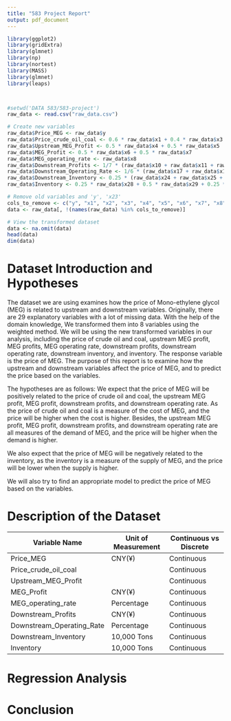 ```yaml
---
title: "583 Project Report"
output: pdf_document
---
```



```r
library(ggplot2)
library(gridExtra)
library(glmnet)
library(np)
library(nortest)
library(MASS)
library(glmnet)
library(leaps)



#setwd('DATA 583/583-project')
raw_data <- read.csv("raw_data.csv")

# Create new variables
raw_data$Price_MEG <- raw_data$y
raw_data$Price_crude_oil_coal <- 0.6 * raw_data$x1 + 0.4 * raw_data$x3
raw_data$Upstream_MEG_Profit <- 0.5 * raw_data$x4 + 0.5 * raw_data$x5
raw_data$MEG_Profit <- 0.5 * raw_data$x6 + 0.5 * raw_data$x7
raw_data$MEG_operating_rate <- raw_data$x8
raw_data$Downstream_Profits <- 1/7 * (raw_data$x10 + raw_data$x11 + raw_data$x12 + raw_data$x13 + raw_data$x14 + raw_data$x15 + raw_data$x16)
raw_data$Downstream_Operating_Rate <- 1/6 * (raw_data$x17 + raw_data$x18 + raw_data$x19 + raw_data$x20 + raw_data$x21 + raw_data$x22)/100
raw_data$Downstream_Inventory <- 0.25 * (raw_data$x24 + raw_data$x25 + raw_data$x26 + raw_data$x27)
raw_data$Inventory <- 0.25 * raw_data$x28 + 0.5 * raw_data$x29 + 0.25 * raw_data$x30

# Remove old variables and 'y', 'x23'
cols_to_remove <- c("y", "x1", "x2", "x3", "x4", "x5", "x6", "x7", "x8", "x9", "x10", "x11", "x12", "x13", "x14", "x15", "x16", "x17", "x18", "x19", "x20", "x21", "x22", "x23", "x24", "x25", "x26", "x27", "x28", "x29", "x30")
data <- raw_data[, !(names(raw_data) %in% cols_to_remove)]

# View the transformed dataset
data <- na.omit(data)
head(data)
dim(data)
```


# Dataset Introduction and Hypotheses
The dataset we are using examines how the price of Mono-ethylene glycol (MEG) is related to upstream and downstream variables. Originally, there are 29 explanatory variables with a lot of missing data. With the help of the domain knowledge, We transformed them into 8 variables using the weighted method. We will be using the new transformed variables in our analysis, including the price of crude oil and coal, upstream MEG profit, MEG profits, MEG operating rate, downstream profits, downstream operating rate, downstream inventory, and inventory. The response variable is the price of MEG. The purpose of this report is to examine how the upstream and downstream variables affect the price of MEG, and to predict the price based on the variables.

The hypotheses are as follows:
We expect that the price of MEG will be positively related to the price of crude oil and coal, the upstream MEG profit, MEG profit, downstream profits, and downstream operating rate. As the price of crude oil and coal is a measure of the cost of MEG, and the price will be higher when the cost is higher. Besides, the upstream MEG profit, MEG profit, downstream profits, and downstream operating rate are all measures of the demand of MEG, and the price will be higher when the demand is higher.

We also expect that the price of MEG will be negatively related to the inventory, as the inventory is a measure of the supply of MEG, and the price will be lower when the supply is higher.

We will also try to find an appropriate model to predict the price of MEG based on the variables.





# Description of the Dataset

| Variable Name             | Unit of Measurement | Continuous vs Discrete |
|---------------------------|---------------------|------------------------|
| Price_MEG                 | CNY(¥)              | Continuous             |
| Price_crude_oil_coal      |                     | Continuous             |
| Upstream_MEG_Profit       |                     | Continuous             |
| MEG_Profit                | CNY(¥)              | Continuous             |
| MEG_operating_rate        | Percentage          | Continuous             |
| Downstream_Profits        | CNY(¥)              | Continuous             |
| Downstream_Operating_Rate | Percentage          | Continuous             |
| Downstream_Inventory      | 10,000 Tons         | Continuous             |
| Inventory                 | 10,000 Tons         | Continuous             |




# Regression Analysis




# Conclusion


